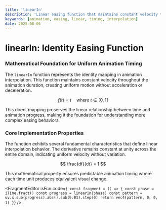 ```yaml
---
title: 'linearIn'
description: 'Linear easing function that maintains constant velocity throughout animation duration'
keywords: [animation, easing, linear, timing, interpolation]
date: 2025-08-06
---
```



# linearIn: Identity Easing Function

### Mathematical Foundation for Uniform Animation Timing

The `linearIn` function represents the identity mapping in animation interpolation. This function maintains constant velocity throughout the animation duration, creating uniform motion without acceleration or deceleration.

$$
f(t) = t \quad \text{where } t \in [0, 1]
$$

This direct mapping preserves the linear relationship between time and animation progress, making it the foundation for understanding more complex easing behaviors.

### Core Implementation Properties

The function exhibits several fundamental characteristics that define linear interpolation behavior. The derivative remains constant at unity across the entire domain, indicating uniform velocity without variation.

$$
\frac{df}{dt} = 1
$$

This mathematical property ensures predictable animation timing where each time unit produces equivalent visual change.

<FragmentEditor
        isFun
        code={`
const fragment = () => {
        const phase = iTime.fract()
        const progress = linearIn(phase)
        const pattern = uv.x.sub(progress).abs().sub(0.01).step(0)
        return vec4(pattern, 0, 0, 1)
}`}
/>
